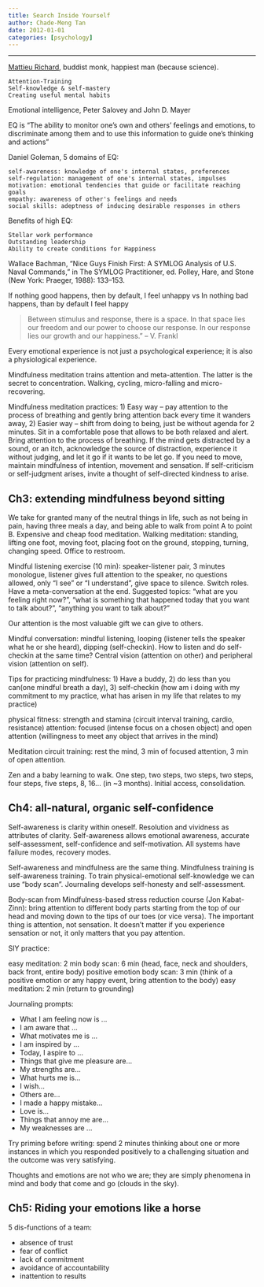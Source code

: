 ```yaml
---
title: Search Inside Yourself
author: Chade-Meng Tan
date: 2012-01-01
categories: [psychology]
---
```


----

[Mattieu Richard](https://en.wikipedia.org/wiki/Matthieu_Ricard), buddist monk, happiest man (because science).

    Attention-Training
    Self-knowledge & self-mastery
    Creating useful mental habits

Emotional intelligence, Peter Salovey and John D. Mayer

EQ is "The ability to monitor one's own and others' feelings and emotions, to discriminate among them and to use this information to guide one's thinking and actions"

Daniel Goleman, 5 domains of EQ:

    self-awareness: knowledge of one's internal states, preferences
    self-regulation: management of one's internal states, impulses
    motivation: emotional tendencies that guide or facilitate reaching goals
    empathy: awareness of other's feelings and needs
    social skills: adeptness of inducing desirable responses in others

Benefits of high EQ:

    Stellar work performance
    Outstanding leadership
    Ability to create conditions for Happiness

Wallace Bachman, "Nice Guys Finish First: A SYMLOG Analysis of U.S. Naval Commands," in The SYMLOG Practitioner, ed. Polley, Hare, and Stone (New York: Praeger, 1988): 133–153.

If nothing good happens, then by default, I feel unhappy
vs
In nothing bad happens, than by default I feel happy

> Between stimulus and response, there is a space. In that space lies our freedom and our power to choose our response. In our response lies our growth and our happiness." -- V. Frankl

Every emotional experience is not just a psychological experience; it is also a physiological experience.

Mindfulness meditation trains attention and meta-attention. The latter is the secret to concentration.
Walking, cycling, micro-falling and micro-recovering.

Mindfulness meditation practices: 1) Easy way -- pay attention to the process of breathing and gently bring attention back every time it wanders away, 2) Easier way -- shift from doing to being, just be without agenda for 2 minutes.
Sit in a comfortable pose that allows to be both relaxed and alert. Bring attention to the process of breathing. If the mind gets distracted by a sound, or an itch, acknowledge the source of distraction, experience it without judging, and let it go if it wants to be let go. If you need to move, maintain mindfulness of intention, movement and sensation. If self-criticism or self-judgment arises, invite a thought of self-directed kindness to arise.


## Ch3: extending mindfulness beyond sitting

We take for granted many of the neutral things in life, such as not being in pain, having three meals a day, and being able to walk from point A to point B. Expensive and cheap food meditation. Walking meditation: standing, lifting one foot, moving foot, placing foot on the ground, stopping, turning, changing speed. Office to restroom.

Mindful listening exercise (10 min): speaker-listener pair, 3 minutes monologue, listener gives full attention to the speaker, no questions allowed, only "I see" or "I understand", give space to silence. Switch roles. Have a meta-conversation at the end. Suggested topics: "what are you feeling right now?", "what is something that happened today that you want to talk about?", "anything you want to talk about?"

Our attention is the most valuable gift we can give to others.

Mindful conversation: mindful listening, looping (listener tells the speaker what he or she heard), dipping (self-checkin). How to listen and do self-checkin at the same time? Central vision (attention on other) and peripheral vision (attention on self).

Tips for practicing mindfulness: 1) Have a buddy, 2) do less than you can(one mindful breath a day), 3) self-checkin (how am i doing with my commitment to my practice, what has arisen in my life that relates to my practice)

physical fitness: strength and stamina (circuit interval training, cardio, resistance)
attention: focused (intense focus on a chosen object) and open attention (willingness to meet any object that arrives in the mind)

Meditation circuit training: rest the mind, 3 min of focused attention, 3 min of open attention.

Zen and a baby learning to walk. One step, two steps, two steps, two steps, four steps, five steps, 8, 16... (in ~3 months). Initial access, consolidation.


## Ch4: all-natural, organic self-confidence

Self-awareness is clarity within oneself. Resolution and vividness as attributes of clarity. Self-awareness allows emotional awareness, accurate self-assessment, self-confidence and self-motivation. All systems have failure modes, recovery modes.

Self-awareness and mindfulness are the same thing. Mindfulness training is self-awareness training. To train physical-emotional self-knowledge we can use "body scan". Journaling develops self-honesty and self-assessment.

Body-scan from Mindfulness-based stress reduction course (Jon Kabat-Zinn):
bring attention to different body parts starting from the top of our head and moving down to the tips of our toes (or vice versa). The important thing is attention, not sensation. It doesn't matter if you experience sensation or not, it only matters that you pay attention.

SIY practice:

easy meditation: 2 min
body scan: 6 min (head, face, neck and shoulders, back front, entire body)
positive emotion body scan: 3 min (think of a positive emotion or any happy event, bring attention to the body)
easy meditation: 2 min (return to grounding)

Journaling prompts:

- What I am feeling now is ...
- I am aware that ...
- What motivates me is ...
- I am inspired by ...
- Today, I aspire to ...
- Things that give me pleasure are...
- My strengths are...
- What hurts me is...
- I wish...
- Others are...
- I made a happy mistake...
- Love is...
- Things that annoy me are...
- My weaknesses are ...

Try priming before writing: spend 2 minutes thinking about one or more instances in which you responded positively to a challenging situation and the outcome was very satisfying.

Thoughts and emotions are not who we are; they are simply phenomena in mind and body that come and go (clouds in the sky).


## Ch5: Riding your emotions like a horse

5 dis-functions of a team:

- absence of trust
- fear of conflict
- lack of commitment
- avoidance of accountability
- inattention to results
